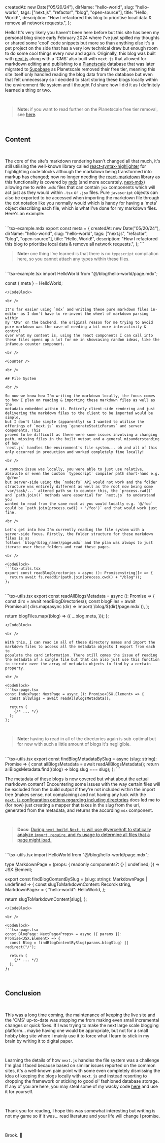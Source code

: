 
  createdAt: new Date("05/20/24"),
  dirName: "hello-world",
  slug: "hello-world",
  tags: ["next.js", "refactor", "blog", "open-source"],
  title: "Hello, World!",
  description: "How I refactored this blog to prioritise local data & remove all network requests.",
};

Hello! It's very likely you haven't been here before but this site has been my personal blog since early February 2024
where I've just spilled my thoughts or shared some 'cool' code snippets but more so than anything else it's a pet project
on the side that has a very low technical draw but enough room to do some cool things every now and again. Originally, this
blog was built with [next.js](https://nextjs.org) along with a 'CMS' also built with `next.js` that allowed for
markdown editing and publishing to a [Planetscale](https://planetscale.com) database that was later migrated to 
[Supabase](https://supabase.com) as Planetscale removed their free tier, meaning this site itself only handled reading the
blog data from the database but even that felt unnecessary so I decided to start storing these blogs locally within the
environment file system and I thought I'd share how I did it as I definitely learned a thing or two.

<br />

> **Note:** if you want to read further on the Planetscale free tier removal, see [here](https://planetscale.com/blog/planetscale-forever).

<br />

## Content

<br />

The core of the site's markdown rendering hasn't changed all that much, it's still utilising the well-known library called
[react-syntax-highlighter](https://github.com/react-syntax-highlighter/react-syntax-highlighter) for highlighting code blocks although the
markdown being transformed into markup has changed; now no longer needing the [react-markdown](https://github.com/remarkjs/react-markdown)
library as this functionality is covered by [mdx](https://github.com/mdx-js/mdx) (and more accurately, [next-mdx](https://www.npmjs.com/package/@next/mdx))
allowing me to write `.mdx` files that can contain `jsx` components which will act just as they would within `.tsx` or `.jsx` files. Pure
`javascript` objects can also be exported to be accessed when importing the markdown file through the dot notation like you normally would
which is handy for having a 'meta' object describing each file, which is what I've done for my markdown files. Here's an example:


<br />

<CodeBlock>
```tsx-example.mdx
export const meta = {
  createdAt: new Date("05/20/24"),
  dirName: "hello-world",
  slug: "hello-world",
  tags: ["next.js", "refactor", "blog", "open-source"],
  title: "Hello, World!",
  description: "How I refactored this blog to prioritise local data & remove all network requests.",
};
```
</CodeBlock>

<br />

> **Note:** one thing I've learned is that there is no `typescript` compilation here, so you cannot attach any types within these files.

<br />

<CodeBlock>
```tsx-example.tsx
import HelloWorld from "@/blog/hello-world/page.mdx";

const { meta } = HelloWorld;
```
</CodeBlock>

<br />

It's far easier using `mdx` and writing these pure markdown files in-editor as I don't have to re-invent the wheel of markdown parsing within
my 'CMS' on the backend. The original reason for me trying to avoid pure markdown was the case of needing a bit more interactivity & control
over what my content is, using the react components I can call into these files opens up a lot for me in showcasing random ideas, like the
infamous counter component.

<br />

<Counter />

<br />

## File System

<br />

So now we know how I'm writing the markdown locally, the focus comes to how I plan on reading & importing these markdown files as well as the
metadata embedded within it. Entirely client-side rendering and just delivering the markdown files to the client to be imported would be simple,
but I don't like simple (apparently) so I wanted to utilise the offerings of `next.js` using `generateStaticParams` and server components. This
proved to be difficult as there were some issues involving a changing path, missing files in the built output and a general misunderstanding of how
`next.js` handles the environment's file system... oh and all of this only occurred in production and worked completely fine locally!

<br />

A common issue was locally, you were able to just use relative, absolute or even the custom `typescript` compiler path short-hand e.g. `@/foo`
but server-side using the `node:fs` API would not work and the folder structure was entirely different as well as the root now being some
`var/task/...` altered path so to counter this, the `process.cwd()` and `path.join()` methods were essential for `next.js` to understand you
wanted to read from the same root as you would locally e.g. `@/foo` could be `path.join(process.cwd() + '/foo')` and that would work just fine.

<br />

Let's get into how I'm currently reading the file system with a server-side focus. Firstly, the folder structure for these markdown files is as
follows `blog/(blog_name)/page.mdx` and the plan was always to just iterate over these folders and read these pages.

<br />

<CodeBlock>
```tsx-utils.tsx
export const readBlogDirectories = async (): Promise<string[]> => {
  return await fs.readdir(path.join(process.cwd() + "/blog"));
};
```
</CodeBlock>

<br />

<CodeBlock>
```tsx-utils.tsx
export const readAllBlogsMetadata = async (): Promise<BlogMetadata[]> => {
  const dirs = await readBlogDirectories();
  const blogFiles = await Promise.all(
    dirs.map(async (dir) => import(`/blog/${dir}/page.mdx`)),
  );

  return blogFiles.map((blog) => ({
    ...blog.meta,
  }));
};
```
</CodeBlock>

<br />

With this, I can read in all of these directory names and import the markdown files to access all the metadata objects I export from each to
populate the card information. There still comes the issue of reading the metadata of a single file but that can also just use this function
to iterate over the array of metadata objects to find by a certain property.

<br />

<CodeBlock>
```tsx-page.tsx
const IndexPage: NextPage = async (): Promise<JSX.Element> => {
  const allBlogs = await readAllBlogsMetadata();

  return (
    {/* ... */}
  );
};
```
</CodeBlock>

<br />

> **Note:** having to read in all of the directories again is sub-optimal but for now with such a little amount of blogs it's negligible.

<br />

<CodeBlock>
```tsx-utils.tsx
export const findBlogMetadataBySlug = async (slug: string): Promise<BlogMetadata | undefined> => {
  const allBlogsMetadata = await readAllBlogsMetadata();
  return allBlogsMetadata.find((blog) => blog.slug === slug);
};
```
</CodeBlock>

<br />

The metadata of these blogs is now covered but what about the actual markdown content? Encountering some issues with the way certain files
will be excluded from the build output if they're not included within the import tree (makes sense, not complaining) and not having any luck
with the [`next.js` configuration options regarding including directories](https://nextjs.org/docs/app/api-reference/next-config-js/output) docs
led me to (for now) just creating a mapper that takes in the slug from the url, generated from the metadata, and returns the according `mdx`
component.

<br />

> **Docs:** [During `next build`, `Next.js` will use @vercel/nft to statically analyze `import`, `require`, and `fs` usage to determine all files
> that a page might load.](https://nextjs.org/docs/app/api-reference/next-config-js/output#how-it-works)

<br />

<CodeBlock>
```tsx-utils.tsx
import HelloWorld from "@/blog/hello-world/page.mdx";

type MarkdownPage = (props: {
  readonly components?: {} | undefined;
}) => JSX.Element;

export const findBlogContentBySlug = (slug: string): MarkdownPage | undefined => {
  const slugToMarkdownContent: Record<string, MarkdownPage> = {
    "hello-world": HelloWorld,
  };

  return slugToMarkdownContent[slug];
};
```
</CodeBlock>

<br />

<CodeBlock>
```tsx-page.tsx
const BlogPage: NextPage<Props> = async ({ params }): Promise<JSX.Element> => {
  const Blog = findBlogContentBySlug(params.blogSlug) || redirect("/");

  return (
    {/* ... */}
  );
};
```
</CodeBlock>

<br />

## Conclusion

<br />

This was a long time coming, the maintenance of keeping the live site and the 'CMS' up-to-date was stopping me from making even small
incremental changes or quick fixes. If I was trying to make the next large scale blogging platform... maybe having one would be appropriate,
but not for a small hobby blog site where I mainly use it to force what I learn to stick in my brain by writing it to digital paper. 

<br />

Learning the details of how `next.js` handles the file system was a challenge I'm glad I faced because based on similar issues reported
on the common sites, it's a well-known pain point with some even completely dismissing the idea of keeping the blogs locally with `next.js`
and instead resorting to dropping the framework or sticking to good ol' fashioned database storage. If any of you are here, you may steal some
of my wacky code [here](https://github.com/brookdotcn/brookdotcn.com) and use it for yourself.

<br />

Thank you for reading, I hope this was somewhat interesting but writing is not my game so if it was... read literature and your life will
change I promise.

<br />

Brook. 🚀